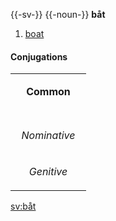{{-sv-}}
{{-noun-}}
'''båt'''

#[[boat]]

====Conjugations====
{| border=1 cellspacing=0 
| bgcolor=#FFFFF0 colspan=5 align=center | '''Common''' 
|- 
|- bgcolor=#FFFFF0 align=center 
! rowspan=2 | 
| colspan=2 width=105 | ''Singular'' 
| colspan=2 | ''Plural'' 
|- bgcolor=#FFFFF0 align=center 
| width=105 | ''Indefinite'' 
| width=105 | ''Definite'' 
| width=105 | ''Indefinite'' 
|  width=105 | ''Definite'' 
|- align=center 
| width=105 bgcolor=#FFFFF0 | ''Nominative'' 
| [[båt]] 
| [[båten]] 
| [[båtar]] 
| [[båtarna]] 
|- align=center 
| width=105 bgcolor=#FFFFF0 | ''Genitive'' 
| [[båts]] 
| [[båtens]] 
| [[båtars]] 
| [[båtarnas]]
|} 

[[sv:båt]]
